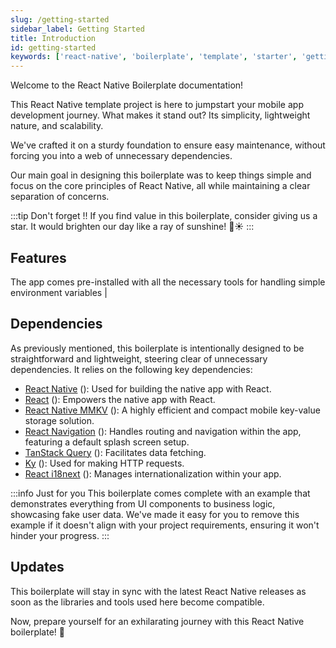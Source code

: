 ```yaml
---
slug: /getting-started
sidebar_label: Getting Started
title: Introduction
id: getting-started
keywords: ['react-native', 'boilerplate', 'template', 'starter', 'getting started']
---
```


Welcome to the React Native Boilerplate documentation!
<Tom />

This React Native template project is here to jumpstart your mobile app development journey.
What makes it stand out? Its simplicity, lightweight nature, and scalability.

We've crafted it on a sturdy foundation to ensure easy maintenance, without forcing you into a web of unnecessary dependencies.

Our main goal in designing this boilerplate was to keep things simple and focus on the core principles of React Native,
all while maintaining a clear separation of concerns.

:::tip Don't forget !!
If you find value in this boilerplate, consider giving us a star. It would brighten our day like a ray of sunshine! 🌈☀️
:::

## Features

The app comes pre-installed with all the necessary tools for handling simple environment variables                                                                                                                                              |


## Dependencies

As previously mentioned, this boilerplate is intentionally designed to be straightforward and lightweight, steering clear of unnecessary dependencies. It relies on the following key dependencies:

- [React Native](https://reactnative.dev/) (**<VersionReader name="react-native"/>**): Used for building the native app with React.
- [React](https://react.dev/) (**<VersionReader name="react"/>**): Empowers the native app with React.
- [React Native MMKV](https://github.com/mrousavy/react-native-mmkv) (**<VersionReader name="react-native-mmkv"/>**): A highly efficient and compact mobile key-value storage solution.
- [React Navigation](https://reactnavigation.org/) (**<VersionReader name="@react-navigation/native"/>**): Handles routing and navigation within the app, featuring a default splash screen setup.
- [TanStack Query](https://tanstack.com/query/latest) (**<VersionReader name="@tanstack/react-query"/>**): Facilitates data fetching.
- [Ky](https://github.com/sindresorhus/ky) (**<VersionReader name="ky"/>**): Used for making HTTP requests.
- [React i18next](https://github.com/i18next/react-i18next) (**<VersionReader name="react-i18next"/>**): Manages internationalization within your app.

:::info Just for you
This boilerplate comes complete with an example that demonstrates everything from UI components to business logic, showcasing fake user data. We've made it easy for you to remove this example if it doesn't align with your project requirements, ensuring it won't hinder your progress.
:::

## Updates

This boilerplate will stay in sync with the latest React Native releases as soon as the libraries and tools used here become compatible.

Now, prepare yourself for an exhilarating journey with this React Native boilerplate! 🚀
